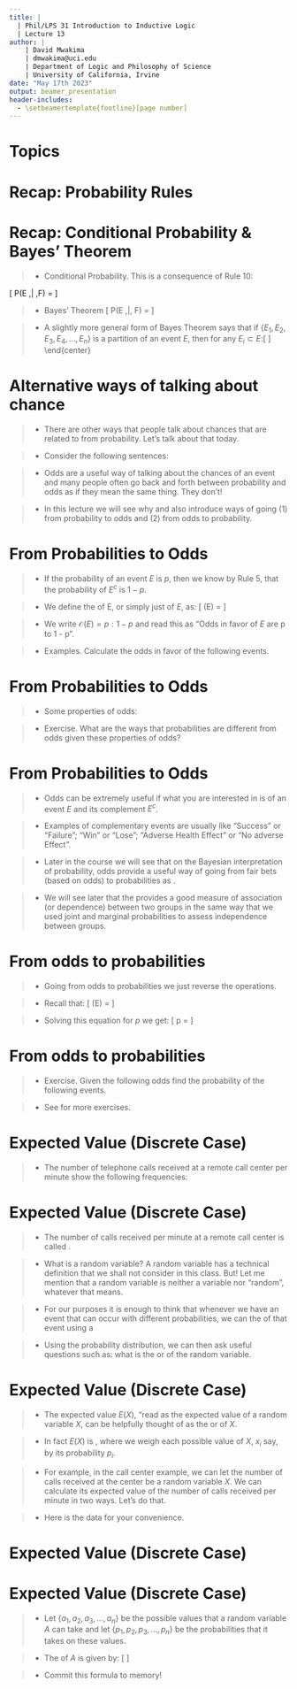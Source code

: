 ```yaml
---
title: | 
  | Phil/LPS 31 Introduction to Inductive Logic
  | Lecture 13
author: |
    | David Mwakima
    | dmwakima@uci.edu
    | Department of Logic and Philosophy of Science
    | University of California, Irvine
date: "May 17th 2023"
output: beamer_presentation
header-includes:
  - \setbeamertemplate{footline}[page number]
---
```


# Topics

\begin{itemize}
\item Odds
\item Expected Value (Discrete Case Only)
\end{itemize}

# Recap: Probability Rules

\begin{itemize}
\item[Rule 1] $P(S) = 1$ 
\item[Rule 2] $0 \leq P(E) \leq 1$ 
\item[Rule 3] If $E \cap F = \emptyset$, then $P(E \cup F) = P(E) + P(F)$ (Special Disjunction Rule)
\item[Rule 4] $P(E \cup E^{c}) = 1$ 
\item[Rule 5] $P(E^c) = 1 - P(E)$
\item[Rule 6] $P(\emptyset) = 0$ 
\item[Rule 7] $P(E) = P(E \cap F) + P(E \cap F^{c})$
\item[Rule 8] $P(E \cup F) = P(E) + P(F) - P(E \cap F)$ (General Disjunction Rule)
\item[Rule 9] $P(E \cap F) = P(E) \times P(F)$ if $E$ and $F$ are independent.
\item[Rule 10] $P(E \cap F) = P(E) \times P(F | E)$ if $E$ and $F$ are dependent.
\end{itemize}

# Recap: Conditional Probability & Bayes' Theorem

>- Conditional Probability. This is a consequence of Rule 10:

\[
P(E \,| \,F) = \frac{P(E \cap F)}{P(F)}
\]

>- Bayes' Theorem
\[
P(E \,|\, F) = \frac{P(F | E)P(E)}{P(F)}
\]

>- A slightly more general form of Bayes Theorem says that if $\{E_{1}, E_{2}, E_{3}, E_{4}, \dots, E_{n}\}$ is a partition of an event $E$, then for any $E_{i} \subset E$:\[
\boxed{
P(E_{i} \,| \, F) = \frac{P(F | E_{i}) P(E_{i})}{\sum_{i = 1}^{n}P(F|E_{i})P(E_{i})}
}
\]
\end{center}


# Alternative ways of talking about chance

>- There are other ways that people talk about chances that are related to \textcolor{red}{but different} from probability. Let's talk about that today. 

>- Consider the following sentences: 
\begin{itemize}
\item The \textcolor{red}{odds} are 3 to 2 in favor of Mage winning the 2023 Kentucky Derby. 
\item The \textcolor{red}{odds are fifty fifty} that Real Madrid will beat Manchester City in the Champions League Semi-Final Today.
\end{itemize}

>- Odds are a useful way of talking about the chances of an event and many people often go back and forth between probability and odds as if they mean the same thing. They don't!

>- In this lecture we will see why and also introduce ways of going (1) from probability to odds and (2) from odds to probability.

# From Probabilities to Odds

>- If the probability of an event $E$ is $p$, then we know by Rule 5, that the probability of $E^{c}$ is $1 - p$. 

>- We define the \textcolor{red}{odds in favor} of E, or simply just \textcolor{red}{odds} of $E$, as: \[
\mathcal{O}(E) = \frac{p}{1 - p}
\]

>- We write $\mathcal{O}(E) = p:1 - p$ and read this as "Odds in favor of $E$ are p to 1 - p".

>- Examples. Calculate the odds in favor of the following events.\begin{itemize}
\item[(1)] The odds of Manchester City winning if the probability that Manchester City will win after being ahead 2 - 0 at half time is 0.8.
\item[(2)] The odds of having two girls, if the probability that a family has two children who are both girls is $\frac{1}{4}$. 
\end{itemize}

# From Probabilities to Odds

>- Some properties of odds: \begin{itemize} 
\item[(1)] $\mathcal{O}(E)$ can be any real number in the interval $[0, +\infty)$.
\item[(2)] If $\mathcal{O}(E)$ > 1, then $P(E) > P(E^{c})$
\item[(3)] If $\mathcal{O}(E)$ < 1, then $P(E) < P(E^{c})$
\item[(4)] If $\mathcal{O}(E) = 1$, then $P(E) = P(E^{c})$
\item[(5)] $\mathcal{O}(E)$ is invariant to scaling.
\item[(6)] $\mathcal{O}(E^{c})$, read as "odds against $E$" is given by the reciprocal of $\mathcal{O}(E)$
\end{itemize}

>- Exercise. What are the ways that probabilities are different from odds given these properties of odds?

# From Probabilities to Odds

>- Odds can be extremely useful if what you are interested in is \textcolor{red}{the relative likelihood} of an event $E$ and its complement $E^{c}$. 

>- Examples of complementary events are usually \textcolor{red}{binary events} like "Success" or "Failure"; "Win" or "Lose"; "Adverse Health Effect" or "No adverse Effect".

>- Later in the course we will see that on the Bayesian interpretation of probability, odds provide a useful way of going from fair bets (based on odds) to probabilities as \textcolor{red}{degrees of belief}.

>- We will see later that the \textcolor{red}{Odds Ratio} provides a good measure of association (or dependence) between two groups in the same way that we used joint and marginal probabilities to assess independence between groups.

# From odds to probabilities

>- Going from odds to probabilities we just reverse the operations.

>- Recall that: \[
\mathcal{O}(E) = \frac{p}{1 - p}
\]

>- Solving this equation for $p$ we get:
\[
p = \frac{\mathcal{O}(E)}{1 + \mathcal{O}(E)}
\]

# From odds to probabilities

>- Exercise. Given the following odds find the probability of the following events. \begin{itemize} \item[(1)] The odds of Real Madrid making it to the final after being 3 - 0 down at the 80th minute is 1:9.
\item[(2)] There are even odds of getting a head after tossing a coin once.
\end{itemize}

>- See \textcolor{red}{Homework 7} for more exercises.


# Expected Value (Discrete Case)

>- The number of telephone calls received at a remote call center per minute show the following frequencies:
\begin{center}
\begin{tabular}{c c}\hline
Number of Calls & Count \\ \hline
1 & 10\\
2 & 8\\
3 & 4\\
4 & 4\\
5 & 2\\
6 & 2\\
7 & 1\\
8 & 1 \\ \hline
TOTAL & 32 \\
\hline
\end{tabular}
\end{center}

# Expected Value (Discrete Case)

>- The number of calls received per minute at a remote call center is called \textcolor{red}{a random variable}. 

>- What is a random variable? A random variable has a technical definition that we shall not consider in this class. But! Let me mention that a random variable is neither a variable nor "random", whatever that means.

>- For our purposes it is enough to think that whenever we have an event that can occur with different probabilities, we can \textcolor{red}{model} the \textcolor{red}{number of occurrences} of that event using a \textcolor{red}{probability distribution}

>- Using the probability distribution, we can then ask useful questions such as: what is the \textcolor{red}{expected value} or \textcolor{red}{expectation} of the random variable.

# Expected Value (Discrete Case)

>- The expected value $E(X)$, "read as the expected value of a random variable $X$, can be helpfully thought of as the \textcolor{red}{average} or \textcolor{red}{mean} of $X$.

>- In fact $E(X)$ is \textcolor{red}{a weighted average}, where we weigh each possible value of $X$, $x_{i}$ say, by its probability $p_{i}$. 

>- For example, in the call center example, we can let the number of calls received at the center be a random variable $X$. We can calculate its expected value of the number of calls received per minute in two ways. Let's do that.

>- Here is the data for your convenience.

# Expected Value (Discrete Case)

\begin{center}
\begin{tabular}{c c}\hline
Number of Calls & Count \\ \hline
1 & 10\\
2 & 8\\
3 & 4\\
4 & 4\\
5 & 2\\
6 & 2\\
7 & 1\\
8 & 1 \\ \hline
TOTAL & 32 \\
\hline
\end{tabular}
\end{center}


# Expected Value (Discrete Case)

>- Let $\{ a_{1}, a_{2}, a_{3}, \dots, a_{n} \}$ be the possible values that a random variable $A$ can take and let $\{ p_{1}, p_{2}, p_{3}, \dots, p_{n}\}$ be the probabilities that it takes on these values.

>- The \textcolor{red}{expected value} of $A$ is given by:
\[
\begin{aligned}
E(A) &= a_{1}p_{1} + a_{2}p_{2} + a_{3}p_{3} + \dots + a_{n}p_{n} \\
    &= \sum_{i = 1}^{n} a_{i}p_{i}
\end{aligned}
\]

>- Commit this formula to memory!









